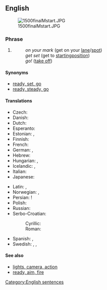 ==English==

[[Image:1500finalMstart.JPG|thumb]]

===Phrase===
{{en-phrase|[[on]] [[your]] [[mark]], [[get]] [[set]], [[go]]!}}

# {{context|sports|lang=en}} {{non-gloss definition|A three-command start when [[racing]]:}}
#: ''on your mark'' (get on your [[lane]]/[[spot]])
#: ''get set'' (get to [[starting ]][[position]])
#: ''go!'' ([[take off]])

====Synonyms====
* [[ready, set, go]]
* [[ready, steady, go]]

====Translations====
{{rftrans}}
{{trans-top|three-command start of racing}}
* Czech: {{t-|cs|připravit se, pozor, start!}}
* Danish: {{t-|da|klar, parat, start}}
* Dutch: {{t-|nl|op uw plaatsen, klaar, af!}}
* Esperanto: {{t-|eo|atentu, pretu, ek}}
* Estonian: {{t-|et|kohtadele, valmisolla, läks}}, {{t-|et|tähelepanu, valmisolla, läks}}
* Finnish: {{t-|fi|paikoillanne, valmiina, nyt}}
* French: {{t+|fr|à vos marques, prêts, partez}}
* German: {{t+|de|auf die Plätze, fertig, los}}, {{t+|de|Achtung, fertig, los}}
* Hebrew: {{t-|he|למקומות, היכון, צא!|tr=la-mekomot, hikkon, tse!|sc=Hebr}}
* Hungarian: {{t-|hu|felkészülni, vigyázz, rajt}}, {{t-|hu|vigyázz, kész, rajt}}
* Icelandic: {{t-|is|tilbúinn, viðbúinn, af stað|m}}, {{t-|is|tilbúin, viðbúin, af stað|f}}
* Italian: {{t-|it|pronti, partenza, via!}}
* Japanese: {{t-|ja|位置について、用意、ドン!|tr=ichi-ni tsuite, yōi, don!|sc=Jpan}}
{{trans-mid}}
* Latin: {{t-|la|in tuis vestigiis, parāte, īte}}, {{t-|la|parāte, dēstituite, īte}}
* Norwegian: {{t-|no|klar, ferdig, gå}}, {{t-|no|klare, ferdige, gå|p}}
* Persian: {{t-|fa|بجای خود،آماده، حرکت}}!
* Polish: {{t-|pl|na miejsca, gotowi, start!}}
* Russian: {{t-|ru|на старт, внимание, марш!|tr=na stárt, vnimánije, marš!}}
* Serbo-Croatian:
*: Cyrillic: {{t-|sh|припрема, позор, сад!|sc=Cyrl}}
*: Roman: {{t-|sh|priprema, pozor, sad!}}
* Spanish: {{t-|es|en sus marcas, listos, fuera|alt=¡en sus marcas, listos, fuera!}}, {{t-|es|preparados, listos, ya|alt=preparados, listos, ¡ya!}}
* Swedish: {{t-|sv|på era platser, färdiga, gå}}, {{t-|sv|klara, färdiga, gå}}, {{t-|sv|klara, färdiga, kör}}
{{trans-bottom}}

====See also====
* [[lights, camera, action]]
* [[ready, aim, fire]]

[[Category:English sentences]]